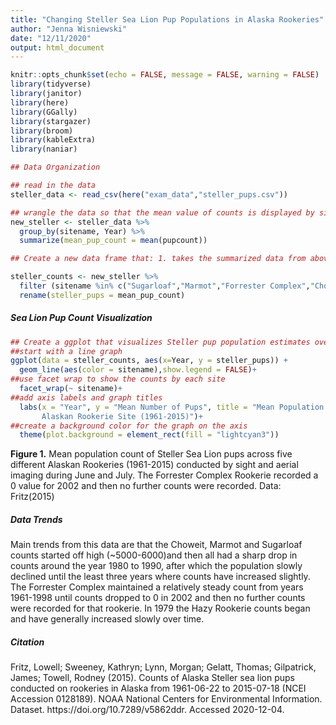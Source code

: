 ```yaml
---
title: "Changing Steller Sea Lion Pup Populations in Alaska Rookeries"
author: "Jenna Wisniewski"
date: "12/11/2020"
output: html_document
---
```


```r
knitr::opts_chunk$set(echo = FALSE, message = FALSE, warning = FALSE)
library(tidyverse)
library(janitor)
library(here)
library(GGally)
library(stargazer)
library(broom)
library(kableExtra)
library(naniar)
```

```r
## Data Organization

## read in the data
steller_data <- read_csv(here("exam_data","steller_pups.csv"))

```

```r
## wrangle the data so that the mean value of counts is displayed by site and year
new_steller <- steller_data %>% 
  group_by(sitename, Year) %>% 
  summarize(mean_pup_count = mean(pupcount))

```

```r
## Create a new data frame that: 1. takes the summarized data from above and only keeps observations from sites Sugarloaf, Marmot, Forrester Complex, Chowiet, and Hazy 2. Only keeps the columns containing the site name, year, and pup count (this was already done from the previous code) 3. renames the column containing pup counts to steller_pups 

steller_counts <- new_steller %>% 
  filter (sitename %in% c("Sugarloaf","Marmot","Forrester Complex","Chowiet", "Hazy")) %>%
  rename(steller_pups = mean_pup_count)
```

##### **Sea Lion Pup Count Visualization**
```r
## Create a ggplot that visualizes Steller pup population estimates over time for the five sites 
##start with a line graph
ggplot(data = steller_counts, aes(x=Year, y = steller_pups)) +
  geom_line(aes(color = sitename),show.legend = FALSE)+
##use facet wrap to show the counts by each site
  facet_wrap(~ sitename)+
##add axis labels and graph titles
  labs(x = "Year", y = "Mean Number of Pups", title = "Mean Population Count of Steller Sea Lion Pups Per 
       Alaskan Rookerie Site (1961-2015)")+
##create a background color for the graph on the axis
  theme(plot.background = element_rect(fill = "lightcyan3"))
```


**Figure 1.** Mean population count of Steller Sea Lion pups across five different Alaskan Rookeries (1961-2015) conducted by sight and aerial imaging during June and July. The Forrester Complex Rookerie recorded a 0 value for 2002 and then no further counts were recorded. Data: Fritz(2015)

##### **Data Trends**
Main trends from this data are that the Choweit, Marmot and Sugarloaf counts started off high (~5000-6000)and then all had a sharp drop in counts around the year 1980 to 1990, after which the population slowly declined until the least three years where counts have increased slightly. The Forrester Complex maintained a relatively steady count from years 1961-1998 until counts dropped to 0 in 2002 and then no further counts were recorded for that rookerie. In 1979 the Hazy Rookerie counts began and have generally increased slowly over time. 

##### **Citation** 
Fritz, Lowell; Sweeney, Kathryn; Lynn, Morgan; Gelatt, Thomas; Gilpatrick, James; Towell, Rodney (2015). Counts of Alaska Steller sea lion pups conducted on rookeries in Alaska from 1961-06-22 to 2015-07-18 (NCEI Accession 0128189). NOAA National Centers for Environmental Information. Dataset. https://doi.org/10.7289/v5862ddr. Accessed 2020-12-04.